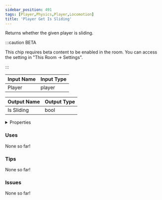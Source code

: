 ```yaml
---
sidebar_position: 491
tags: [Player,Physics,Player,Locomotion]
title: 'Player Get Is Sliding'
---
```


Returns whether the given player is sliding.

:::caution BETA

This chip requires beta content to be enabled in the room. You can access the setting in "This Room -> Settings".

:::


<EsbSvg />

| Input Name | Input Type |
|-----------|-----------|
| Player | player |

| Output Name | Output Type |
|-----------|-----------|
| Is Sliding | bool |


<details>
  <summary>Properties</summary>
  <div>
    <div>
    <table>
      <thead>
        <tr>
          <th>Is beta required?</th>
          <th>✅</th>
        </tr>
        <tr>
          <th>Is this chip a trolling risk?</th>
          <th>❌</th>
        </tr>
        <tr>
          <th>Is this chip a role assignment risk?</th>
          <th>❌</th>
        </tr>
        <tr>
          <th>Chip UUID</th>
          <th>a6bf14e7-5f67-415e-b1c0-67adc223b01e</th>
        </tr>
      </thead>
    </table>
    </div>
  </div>
</details>

### Uses

None so far!

### Tips

None so far!

### Issues

None so far!